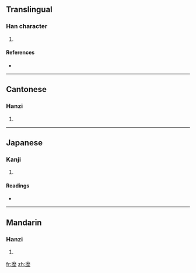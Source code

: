 ==Translingual==

===Han character===
{{Han char|rn=32|rad=土|as=11|sn=14|four=0021<sub>4</sub>|canj=戈木土 (IDG)}}

# {{defn|Han|sort=土11}}

====References====
* {{Han ref|kx=0237.050|dkj=05397|dj=0475.120|hdz=10481.120|uh=587A|ud=22650|bh=E15F|bd=57695}}

----

==Cantonese==

===Hanzi===
{{yue-hanzi|jyut=|y=mo4}}

# {{defn|Cantonese}}

----

==Japanese==

===Kanji===
{{ja-kanji|grade=|rs=土11}}

# {{defn|Japanese}}

====Readings====
* {{ja-readings|on=[[ばい]] (bai), [[め]] (me), [[ば]] (ba), [[ま]] (ma)|kun=[[ちり]] (chiri)}}

----

==Mandarin==

===Hanzi===
{{cmn-hanzi|pin=[[méi]] ([[mei2]])|wg=mei<sup>2</sup>}}

# {{defn|Mandarin}}

[[fr:塺]]
[[zh:塺]]